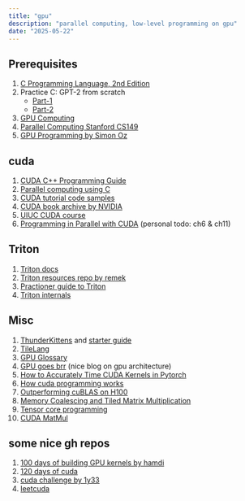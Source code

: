 ---
title: "gpu"
description: "parallel computing, low-level programming on gpu"
date: "2025-05-22"
---

## Prerequisites

1. [C Programming Language, 2nd Edition
](https://www.oreilly.com/library/view/c-programming-language/9780133086249/)
2. Practice C: GPT-2 from scratch
     - [Part-1](https://www.youtube.com/watch?v=d1LNUvkRMEg)
     - [Part-2](https://www.youtube.com/watch?v=j-kMKBQ1vkw)
3. [GPU Computing](https://www.youtube.com/playlist?list=PLRRuQYjFhpmubuwx-w8X964ofVkW1T8O4)
4. [Parallel Computing Stanford CS149](https://gfxcourses.stanford.edu/cs149/fall24)
5. [GPU Programming by Simon Oz](https://www.youtube.com/watch?v=c8mQYGbT310&list=PL5XwKDZZlwaY7t0M5OLprpkJUIrF8Lc9j)

## cuda

1. [CUDA C++ Programming Guide](https://docs.nvidia.com/cuda/pdf/CUDA_C_Programming_Guide.pdf)
2. [Parallel computing using C](https://github.com/CisMine/Parallel-Computing-Cuda-C)
3. [CUDA tutorial code samples](https://github.com/CUDA-Tutorial/CodeSamples)
4. [CUDA book archive by NVIDIA](https://developer.nvidia.com/cuda-books-archive)
5. [UIUC CUDA course](https://newfrontiers.illinois.edu/news-and-events/introduction-to-parallel-programming-with-cuda/)
6. [Programming in Parallel with CUDA](https://www.cambridge.org/core/books/programming-in-parallel-with-cuda/C43652A69033C25AD6933368CDBE084C) (personal todo: ch6 & ch11) 

## Triton

1. [Triton docs](https://triton-lang.org/main/getting-started/tutorials/index.html)
2. [Triton resources repo by remek](https://github.com/rkinas/triton-resources)
3. [Practioner guide to Triton](https://www.youtube.com/watch?v=DdTsX6DQk24)
4. [Triton internals](https://www.youtube.com/watch?v=njgow_zaJMw)

## Misc 

1. [ThunderKittens](https://github.com/HazyResearch/ThunderKittens) and [starter guide](https://docs.google.com/document/d/15-Zvf6e0NLX1si4ml4sUOWCDlXNMtOWKiuo6CKZMEYA/edit?usp=sharing)
2. [TileLang](https://github.com/tile-ai/tilelang)
3. [GPU Glossary](https://modal.com/gpu-glossary)
4. [GPU goes brr](https://hazyresearch.stanford.edu/blog/2024-05-12-tk) (nice blog on gpu architecture)
5. [How to Accurately Time CUDA Kernels in Pytorch](https://www.speechmatics.com/company/articles-and-news/timing-operations-in-pytorch)
6. [How cuda programming works](https://www.nvidia.com/en-us/on-demand/session/gtcspring22-s41487/)
7. [Outperforming cuBLAS on H100](https://www.youtube.com/watch?v=ErTmTCRP1_U)
8. [Memory Coalescing and Tiled Matrix Multiplication](https://0mean1sigma.com/chapter-4-memory-coalescing-and-tiled-matrix-multiplication/)
9. [Tensor core programming](https://leimao.github.io/blog/NVIDIA-Tensor-Core-Programming/)
10. [CUDA MatMul](https://leimao.github.io/blog/CUDA-Matrix-Multiplication/)

## some nice gh repos

1. [100 days of building GPU kernels by hamdi](https://github.com/a-hamdi/GPU/tree/main)
2. [120 days of cuda](https://github.com/AdepojuJeremy/CUDA-120-DAYS--CHALLENGE)
3. [cuda challenge by 1y33](https://github.com/1y33/100Days)
4. [leetcuda](https://github.com/xlite-dev/LeetCUDA/tree/main)